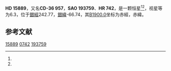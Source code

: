 {{Starbox begin
| name = HD 15889
}}
{{Starbox observe
| epoch = [[J2000.0|J2000.0]]
| constell = {{星座名待查}}<ref name=SIMBAD>{{cite web
 | url=http://simbad.u-strasbg.fr/simbad/sim-id?Ident=HR+742
 | title=Pulsating variable Star
 | publisher=Centre de Données astronomiques de Strasbourg
 | work=SIMBAD
 | accessdate=2012-07-13
 | archive-date=2016-03-17
 | archive-url=https://web.archive.org/web/20160317195433/http://simbad.u-strasbg.fr/simbad/sim-id?Ident=HR+742
 | dead-url=no
 }}</ref><ref name=DATA>{{cite web
 | url=http://vizier.u-strasbg.fr/viz-bin/VizieR-5?-out.add=.&-source=5050&-corr=PK=HR&-out.max=9999&HR=742
 | title=VizieR Detailed Page
 | accessdate=2012-07-13
 | archive-date=2016-03-05
 | archive-url=https://web.archive.org/web/20160305025624/http://vizier.u-strasbg.fr/viz-bin/VizieR-5?-out.add=.&-source=5050&-corr=PK=HR&-out.max=9999&HR=742
 | dead-url=no
 }}</ref>
| 星官 = 
| ra = {{RA|2|32|14.8}}<ref name=SIMBAD /><ref name=DATA />
| dec = {{DEC|-36|25|39}}<ref name=SIMBAD /><ref name=DATA />
| appmag_v = 6.3<ref name=SIMBAD /><ref name=DATA />
}}
{{Starbox character
| class = G8III<ref name=SIMBAD /><ref name=DATA />
| b-v = 1.02<ref name=SIMBAD /><ref name=DATA />
| u-b = 0.74<ref name=SIMBAD /><ref name=DATA />
| r-i = 0.37E<ref name=SIMBAD /><ref name=DATA />
| variable = 
}}
{{Starbox astrometry
| radial_v = 0.74
| prop_mo_ra = 13
| parallax = 
| p_error = 
}}
{{Starbox catalog
| names =CD-36 957，[[SAO星表|SAO]] 193759，[[HD星表|HD]] 15889，[[HR星表|HR]] 742}}
{{Starbox reference |Simbad=HR+742}}
{{Starbox end}}

'''HD 15889'''，又名'''CD-36 957'''，'''SAO 193759'''、'''HR 742'''，是一颗恒星<ref name=SIMBAD /><ref name=DATA />，视星等为6.3，位于[[銀道座標系|銀經]]242.77，[[銀道座標系|銀緯]]-66.74，其[[B1900.0|B1900.0]]坐标为赤經{{RA|2|28|7.5}}，赤緯{{DEC|-36|-66.74|9}}。

== 参考文献 ==
{{reflist}}

{{star-stub}}

[[Category:HD和HDE天體|15889]]
[[Category:HR天體|0742]]
[[Category:SAO天體|193759]]